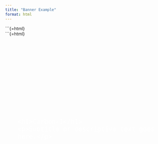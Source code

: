 ```yaml
---
title: "Banner Example"
format: html
---
```


::: {#styles .cell}
```{=html}
<style>
.banner-container {
  /* Make this container take a specific height so the background is visible. */
  width: 100%;
  height: 400px;        /* Adjust as desired */
  position: relative;   /* So the child elements can position absolutely */

  /* Fixed background image to create a “banner” effect */
  background: url('../img/CI_cover.jpeg') no-repeat;
  background-size: cover;
  background-position: center; 
  background-attachment: fixed;  
}

.banner-text {
  /* Position this text absolutely within the .banner-container */
  position: absolute;

  /* Tune these values until the text is exactly over the black region of the image */
  left: 40px; 
  bottom: 40px;

  color: white;         /* visible on a black background */
  font-size: 1.5rem;    /* style as you like */
  margin: 0;
}
</style>
:::

::: {#banner .cell}
```{=html}
<div class="banner-container">
  <div class="banner-text">
    <h1>Carbon-I</h1>
    <p>Subtitle or descriptive text goes here.</p>
  </div>
</div>
:::